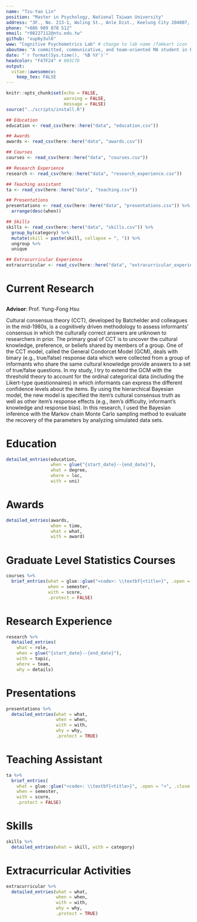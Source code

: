 ```yaml
---
name: "Tzu-Yao Lin"
position: "Master in Psychology, National Taiwan University"
address: "3F., No. 213-1, Wuling St., Anle Dist., Keelung City 204007, Taiwan (R.O.C.)"
phone: "+886 989 878 512"
email: "r08227112@ntu.edu.tw"
github: "xup6y3ul6"
www: "Cognitive Psychometrics Lab" # change to lab name /faHeart icon
aboutme: "A committed, communicative, and team-oriented MA student in Psychology. I have a strong interest in the mathematical modeling of decision-making processes and good at statistics, data analysis, and programming. I am always eager for new knowledge and willing to share what I have learned."
date: "`r format(Sys.time(), '%B %Y')`"
headcolor: "F47F24" # 003C7D
output: 
  vitae::awesomecv:
    keep_tex: FALSE
---
```


```r
knitr::opts_chunk$set(echo = FALSE, 
                      warning = FALSE,
                      message = FALSE)
source("../scripts/install.R")
```

```r
## Education
education <- read_csv(here::here("data", "education.csv"))

## Awards
awards <- read_csv(here::here("data", "awards.csv"))

## Courses
courses <- read_csv(here::here("data", "courses.csv"))

## Research Experience
research <- read_csv(here::here("data", "research_experience.csv"))

## Teaching assistant
ta <- read_csv(here::here("data", "teaching.csv")) 

## Presentations
presentations <- read_csv(here::here("data", "presentations.csv")) %>% 
  arrange(desc(when))

## Skills
skills <- read_csv(here::here("data", "skills.csv")) %>% 
  group_by(category) %>% 
  mutate(skill = paste(skill, collapse = ", ")) %>% 
  ungroup %>% 
  unique

## Extracurricular Experience
extracurricular <- read_csv(here::here("data", "extracurricular_experience.csv")) 

```

# Current Research

## \begingroup\fontsize{10pt}{1em}\bodyfont\bfseries\textcolor{text} Incorporating the threshold theory into the cultural consensus theory for ordinal categorical data: A simulation study\endgroup

\begingroup\fontsize{9pt}{1em}\bodyfontlight\upshape\color{text}

**Advisor**: Prof. Yung-Fong Hsu

Cultural consensus theory (CCT), developed by Batchelder and colleagues in the mid-1980s, is a cognitively driven methodology to assess informants' consensus in which the culturally correct answers are unknown to researchers in prior. The primary goal of CCT is to uncover the cultural knowledge, preference, or beliefs shared by members of a group. One of the CCT model, called the General Condorcet Model (GCM), deals with binary (e.g., true/false) response data which were collected from a group of informants who share the same cultural knowledge provide answers to a set of true/false questions. In my study, I try to extend the GCM with the threshold theory to account for the ordinal categorical data (including the Likert-type questionnaires) in which informants can express the different confidence levels about the items. By using the hierarchical Bayesian model, the new model is specified the item's cultural consensus truth as well as other item's response effects (e.g., item's difficulty, informant's knowledge and response bias). In this research, I used the Bayesian inference with the Markov chain Monte Carlo sampling method to evaluate the recovery of the parameters by analyzing simulated data sets.\endgroup

# Education

```r
detailed_entries(education,
                 when = glue("{start_date}--{end_date}"),
                 what = degree,
                 where = loc,
                 with = uni) 
```

# Awards

```r
detailed_entries(awards,
                 when = time,
                 what = what,
                 with = award)
```

# Graduate Level Statistics Courses

```r
courses %>%
  brief_entries(what = glue::glue("<code>: \\textbf{<title>}", .open = "<", .close = ">"),
                when = semester,
                with = score,
                .protect = FALSE)
```

# Research Experience

```r
research %>%
  detailed_entries(
    what = role,
    when = glue("{start_date}--{end_date}"),
    with = topic,
    where = team,
    why = details)
```

# Presentations

```r
presentations %>% 
  detailed_entries(what = what,
                   when = when,
                   with = with,
                   why = why,
                   .protect = TRUE)
```

# Teaching Assistant

```r
ta %>%
  brief_entries(
    what = glue::glue("<code>: \\textbf{<title>}", .open = "<", .close = ">"), 
    when = semester,
    with = score,
    .protect = FALSE)
```

# Skills

```r
skills %>% 
  detailed_entries(what = skill, with = category)
```

# Extracurricular Activities

```r
extracurricular %>% 
  detailed_entries(what = what,
                   when = when,
                   with = with,
                   why = why,
                   .protect = TRUE)
```
